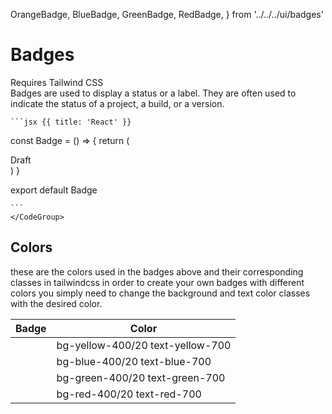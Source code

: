   OrangeBadge,
  BlueBadge,
  GreenBadge,
  RedBadge,
} from '../../../ui/badges'

# Badges

<div>Requires Tailwind CSS</div>
<div>
  Badges are used to display a status or a label. They are often used to
  indicate the status of a project, a build, or a version.
</div>

<div className='inline-flex items-center justify-center w-full py-8 border rounded-lg gap-3'>
<OrangeBadge />
<BlueBadge/>
<GreenBadge/>
<RedBadge/>
</div>
 <CodeGroup title="Code">

    ```jsx {{ title: 'React' }}

const Badge = () => {
return (

<div className="flex items-center rounded-full bg-yellow-400/20 px-1.5 py-0.5 text-sm font-medium text-yellow-700 sm:text-xs/5">
  Draft
</div>
) }

export default Badge

    ```
    </CodeGroup>

## Colors

these are the colors used in the badges above and their corresponding classes in tailwindcss in order to create your own badges with different colors you simply need to change the background and text color classes with the desired color.

<table class="w-full table-auto">
  <thead>
    <tr>
      <th class="px-4 py-2">Badge</th>
      <th class="px-4 py-2">Color</th>
    </tr>
  </thead>
  <tbody>
    <tr>
      <td class="border px-4 py-2">
        <OrangeBadge />
      </td>
      <td class="border px-4 py-2">bg-yellow-400/20 text-yellow-700</td>
    </tr>
    <tr>
      <td class="border px-4 py-2">
        <BlueBadge />
      </td>
      <td class="border px-4 py-2">bg-blue-400/20 text-blue-700</td>
    </tr>
    <tr>
      <td class="border px-4 py-2">
        <GreenBadge />
      </td>
      <td class="border px-4 py-2">bg-green-400/20 text-green-700</td>
    </tr>
    <tr>
      <td class="border px-4 py-2">
        <RedBadge />
      </td>
      <td class="border px-4 py-2">bg-red-400/20 text-red-700</td>
    </tr>
  </tbody>
</table>
